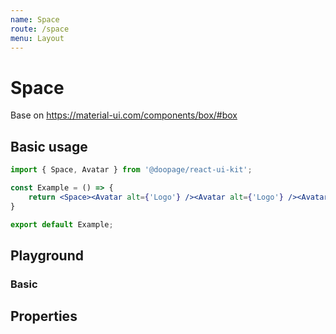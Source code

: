 ```yaml
---
name: Space
route: /space
menu: Layout
---
```







# Space
Base on https://material-ui.com/components/box/#box

## Basic usage

```jsx
import { Space, Avatar } from '@doopage/react-ui-kit';

const Example = () => {
    return <Space><Avatar alt={'Logo'} /><Avatar alt={'Logo'} /><Avatar alt={'Logo'} /></Space>;
}

export default Example;
```

## Playground

### Basic
<Playground>
  <Space direction='vertical'>
    <Space>
      <Avatar alt={'Logo'} />
      <Avatar src={doopageLogo} alt={'Logo'} />
    </Space>
    <Space direction='horizontal' spaceWidth={30}>
      <Avatar src={doopageLogo} alt={'Logo'} />
      <Avatar alt={'Logo'} />
    </Space>
  </Space>
</Playground>

## Properties

<Props of={Space} table />


